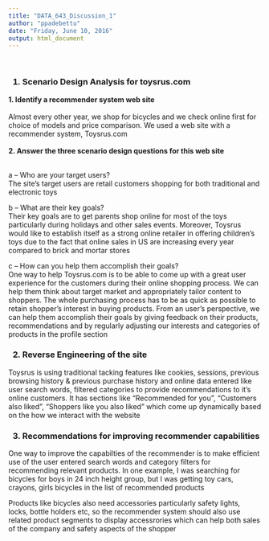 ---
title: "DATA_643_Discussion_1"
author: "ppadebettu"
date: "Friday, June 10, 2016"
output: html_document
---


<br>
<h3>1. Scenario Design Analysis for toysrus.com</h3>
<b>1. Identify a recommender system web site</b><br><br>
Almost every other year, we shop for bicycles and we check online first for choice of models and price comparison. We used a web site with a recommender system, Toysrus.com
<br><br>
<b>2. Answer the three scenario design questions for this web site</b><br><br>

a -- Who are your target users?<br>
The site's target users are retail customers shopping for both traditional and electronic toys<br>

b -- What are their key goals?<br>
Their key goals are to get parents shop online for most of the toys particularly during holidays and other sales events. Moreover, Toysrus would like to establish itself as a strong online retailer in offering children's toys due to the fact that online sales in US are increasing every year compared to brick and mortar stores<br>

c -- How can you help them accomplish their goals?<br>
One way to help Toysrus.com is to be able to come up with a great user experience for the customers during their online shopping process. We can help them think about target market and appropriately tailor content to shoppers. The whole purchasing process has to be as quick as possible to retain shopper's interest in buying products. From an user's perspective, we can help them accomplish their goals by giving feedback on their products, recommendations and by regularly adjusting our interests and categories of products in the profile section

<h3>2. Reverse Engineering of the site</h3>
<p>Toysrus is using traditional tacking features like cookies, sessions, previous browsing history & previous purchase history and online data entered like user search words, filtered categories to provide recommendations to it's online customers. It has sections like "Recommended for you", "Customers also liked", "Shoppers like you also liked" which come up dynamically based on the how we interact with the website</p>
<h3>3. Recommendations for improving recommender capabilities</h3>
<p>One way to improve the capabilties of the recommender is to make efficient use of the user entered search words and category filters for recommending relevant products. In one example, I was searching for bicycles for boys in 24 inch height group, but I was getting toy cars, crayons, girls bicycles in the list of recommended products</p> 
<p>Products like bicycles also need accessories particularly safety lights, locks, bottle holders etc, so the recommender system should also use related product segments to display accessrories which can help both sales of the company and safety aspects of the shopper</p>



